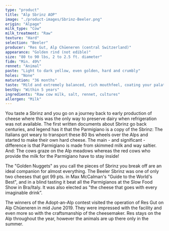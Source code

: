 ```yaml
---
type: "product"
title: "Alp Sbrinz AOP"
image: "./product-images/Sbrinz-Beeler.png"
origin: "Alpage"
milk_type: "Cow"
milk_treatment: "Raw"
texture: "Hard"
selection: "Beeler"
producer: "Res Gut, Alp Chüeneren (central Switzerland)"
appearance: "Golden rind (not edible)"
size: "80 to 90 lbs, 2 to 2.5 ft. diameter"
fidm: "Min. 49%"
rennet: "Animal"
paste: "Light to dark yellow, even golden, hard and crumbly"
holes: "None"
maturation: "36 months"
taste: "Mild and extremely balanced, rich mouthfeel, coating your palate (you can drink anything with Sbrinz)"
bestby: "Within 5 years"
ingredients: "Raw cow milk, salt, rennet, cultures"
allergen: "Milk"
---
```


You taste a Sbrinz and you go on a journey back to early production of cheese where this was the only way to preserve dairy when refrigeration was not available. The first written documents about Sbrinz go back centuries, and legend has it that the Parmigiano is a copy of the Sbrinz: The Italians got weary to transport these 80 lbs wheels over the Alps and started to make their own hard cheese. The main - and significant - difference is that Parmigiano is made from skimmed milk and way saltier. And: The cows graze on the Alp meadows whereas the red cows who provide the milk for the Parmigiano have to stay inside!

The "Golden Nuggets" as you call the pieces of Sbrinz you break off are an ideal companion for almost everything. The Beeler Sbrinz was one of only two cheeses that got 99 pts. in Max McCalman's "Guide to the World's Best", and in a blind tasting it beat all the Parmigianos at the Slow Food Show in Bra/Italy. It was also elected as "the cheese that goes with every imaginable drink”.

The winners of the Adopt-an-Alp contest visited the operation of Res Gut on Alp Chüeneren in mid June 2019. They were impressed with the facility and even more so with the craftsmanship of the cheesemaker. Res stays on the Alp throughout the year, however the animals are up there only in the summer.